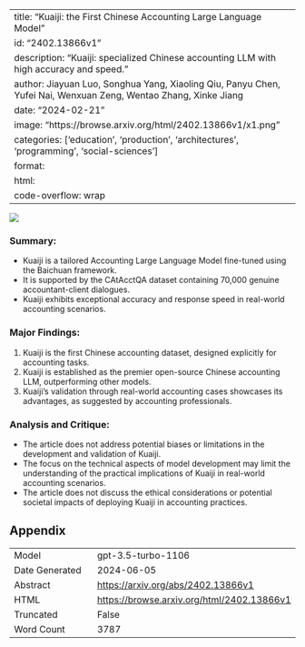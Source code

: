 
---
title: "Kuaiji: the First Chinese Accounting Large Language Model"
id: "2402.13866v1"
description: "Kuaiji: specialized Chinese accounting LLM with high accuracy and speed."
author: Jiayuan Luo, Songhua Yang, Xiaoling Qiu, Panyu Chen, Yufei Nai, Wenxuan Zeng, Wentao Zhang, Xinke Jiang
date: "2024-02-21"
image: "https://browse.arxiv.org/html/2402.13866v1/x1.png"
categories: ['education', 'production', 'architectures', 'programming', 'social-sciences']
format:
  html:
    code-overflow: wrap
---

![](https://browse.arxiv.org/html/2402.13866v1/x1.png)

### **Summary:**
- Kuaiji is a tailored Accounting Large Language Model fine-tuned using the Baichuan framework.
- It is supported by the CAtAcctQA dataset containing 70,000 genuine accountant-client dialogues.
- Kuaiji exhibits exceptional accuracy and response speed in real-world accounting scenarios.

### **Major Findings:**
1. Kuaiji is the first Chinese accounting dataset, designed explicitly for accounting tasks.
2. Kuaiji is established as the premier open-source Chinese accounting LLM, outperforming other models.
3. Kuaiji's validation through real-world accounting cases showcases its advantages, as suggested by accounting professionals.

### **Analysis and Critique:**
- The article does not address potential biases or limitations in the development and validation of Kuaiji.
- The focus on the technical aspects of model development may limit the understanding of the practical implications of Kuaiji in real-world accounting scenarios.
- The article does not discuss the ethical considerations or potential societal impacts of deploying Kuaiji in accounting practices.

## Appendix

|          |          |
|----------|----------|
| Model     | gpt-3.5-turbo-1106       |
| Date Generated     | 2024-06-05       |
| Abstract | [https://arxiv.org/abs/2402.13866v1](https://arxiv.org/abs/2402.13866v1)        |
| HTML     | [https://browse.arxiv.org/html/2402.13866v1](https://browse.arxiv.org/html/2402.13866v1)       |
| Truncated       | False       |
| Word Count       | 3787       |